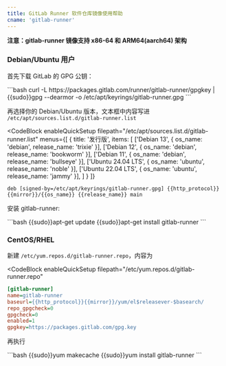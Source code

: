 ```yaml
---
title: GitLab Runner 软件仓库镜像使用帮助
cname: 'gitlab-runner'
---
```


**注意：gitlab-runner 镜像支持 x86-64 和 ARM64(aarch64) 架构**

### Debian/Ubuntu 用户

首先下载 GitLab 的 GPG 公钥：

<CodeBlock>
```bash
curl -L https://packages.gitlab.com/runner/gitlab-runner/gpgkey | {{sudo}}gpg --dearmor -o /etc/apt/keyrings/gitlab-runner.gpg
```
</CodeBlock>

再选择你的 Debian/Ubuntu 版本，文本框中内容写进 `/etc/apt/sources.list.d/gitlab-runner.list`

<CodeBlock
  enableQuickSetup
  filepath="/etc/apt/sources.list.d/gitlab-runner.list"
  menus={[
    {
      title: '发行版',
      items: [
        ['Debian 13', { os_name: 'debian', release_name: 'trixie' }],
        ['Debian 12', { os_name: 'debian', release_name: 'bookworm' }],
        ['Debian 11', { os_name: 'debian', release_name: 'bullseye' }],
        ['Ubuntu 24.04 LTS', { os_name: 'ubuntu', release_name: 'noble' }],
        ['Ubuntu 22.04 LTS', { os_name: 'ubuntu', release_name: 'jammy' }],
      ]
    }
  ]}
>

```properties
deb [signed-by=/etc/apt/keyrings/gitlab-runner.gpg] {{http_protocol}}{{mirror}}/{{os_name}} {{release_name}} main
```

</CodeBlock>


安装 gitlab-runner:

<CodeBlock>
```bash
{{sudo}}apt-get update
{{sudo}}apt-get install gitlab-runner
```
</CodeBlock>

### CentOS/RHEL

新建 `/etc/yum.repos.d/gitlab-runner.repo`，内容为


<CodeBlock
  enableQuickSetup
  filepath="/etc/yum.repos.d/gitlab-runner.repo"
>

```ini
[gitlab-runner]
name=gitlab-runner
baseurl={{http_protocol}}{{mirror}}/yum/el$releasever-$basearch/
repo_gpgcheck=0
gpgcheck=0
enabled=1
gpgkey=https://packages.gitlab.com/gpg.key
```

</CodeBlock>

再执行

<CodeBlock>
```bash
{{sudo}}yum makecache
{{sudo}}yum install gitlab-runner
```
</CodeBlock>
